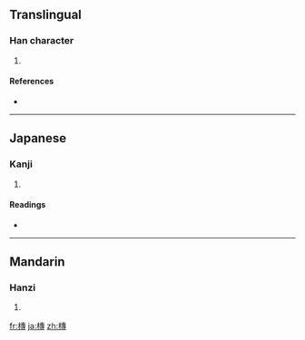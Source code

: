 ==Translingual==

===Han character===
{{Han char|rn=75|rad=木|as=11|sn=15|four=4594<sub>3</sub>|canj=木十戈戈 (DJII)}}

# {{defn|Han|sort=木11}}

====References====
* {{Han ref|kx=0547.090|dkj=15366|dj=0935.070|hdz=21275.110|uh=69EB|ud=27115|bh=E5E5|bd=58853}}

----

==Japanese==

===Kanji===
{{ja-kanji|grade=|rs=木11}}

# {{defn|Japanese}}

====Readings====
* {{ja-readings|on=[[たん]] (tan), [[だん]] (dan), [[せん]] (sen)|kun=[[まるい]] (marui)}}

----

==Mandarin==

===Hanzi===
{{cmn-hanzi|pin=[[tuán]] ([[tuan2]])|wg=t'uan<sup>2</sup>}}

# {{defn|Mandarin}}

[[fr:槫]]
[[ja:槫]]
[[zh:槫]]